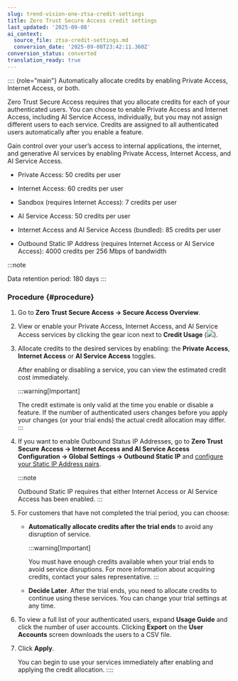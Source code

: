 ```yaml
---
slug: trend-vision-one-ztsa-credit-settings
title: Zero Trust Secure Access credit settings
last_updated: '2025-09-08'
ai_context:
  source_file: ztsa-credit-settings.md
  conversion_date: '2025-09-08T23:42:11.360Z'
conversion_status: converted
translation_ready: true
---
```


:::: {role="main"}
Automatically allocate credits by enabling Private Access, Internet Access, or both.

Zero Trust Secure Access requires that you allocate credits for each of your authenticated users. You can choose to enable Private Access and Internet Access, including AI Service Access, individually, but you may not assign different users to each service. Credits are assigned to all authenticated users automatically after you enable a feature.

Gain control over your user’s access to internal applications, the internet, and generative AI services by enabling Private Access, Internet Access, and AI Service Access.

- Private Access: 50 credits per user

- Internet Access: 60 credits per user

- Sandbox (requires Internet Access): 7 credits per user

- AI Service Access: 50 credits per user

- Internet Access and AI Service Access (bundled): 85 credits per user

- Outbound Static IP Address (requires Internet Access or AI Service Access): 4000 credits per 256 Mbps of bandwidth

:::note

Data retention period: 180 days
:::

### Procedure {#procedure}

1.  Go to **Zero Trust Secure Access → Secure Access Overview**.

2.  View or enable your Private Access, Internet Access, and AI Service Access services by clicking the gear icon next to **Credit Usage** (![](/images/creditsGear=20220718100707.webp)).

3.  Allocate credits to the desired services by enabling: the **Private Access**, **Internet Access** or **AI Service Access** toggles.

    After enabling or disabling a service, you can view the estimated credit cost immediately.

    :::warning[Important]

    The credit estimate is only valid at the time you enable or disable a feature. If the number of authenticated users changes before you apply your changes (or your trial ends) the actual credit allocation may differ.
    :::

4.  If you want to enable Outbound Status IP Addresses, go to **Zero Trust Secure Access → Internet Access and AI Service Access Configuration → Global Settings → Outbound Static IP** and [configure your Static IP Address pairs](configure-outbound-static-ip-pair.mdx).

    :::note

    Outbound Static IP requires that either Internet Access or AI Service Access has been enabled.
    :::

5.  For customers that have not completed the trial period, you can choose:

    - **Automatically allocate credits after the trial ends** to avoid any disruption of service.

      :::warning[Important]

      You must have enough credits available when your trial ends to avoid service disruptions. For more information about acquiring credits, contact your sales representative.
      :::
    - **Decide Later**. After the trial ends, you need to allocate credits to continue using these services. You can change your trial settings at any time.

6.  To view a full list of your authenticated users, expand **Usage Guide** and click the number of user accounts. Clicking **Export** on the **User Accounts** screen downloads the users to a CSV file.

7.  Click **Apply**.

    You can begin to use your services immediately after enabling and applying the credit allocation.
::::
